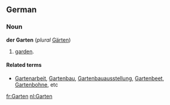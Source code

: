 ==German==
===Noun===
'''der Garten''' (''plural'' [[Gärten]])
# [[garden]].

====Related terms====
* [[Gartenarbeit]], [[Gartenbau]], [[Gartenbauausstellung]], [[Gartenbeet]], [[Gartenbohne]], etc

[[fr:Garten]]
[[nl:Garten]]